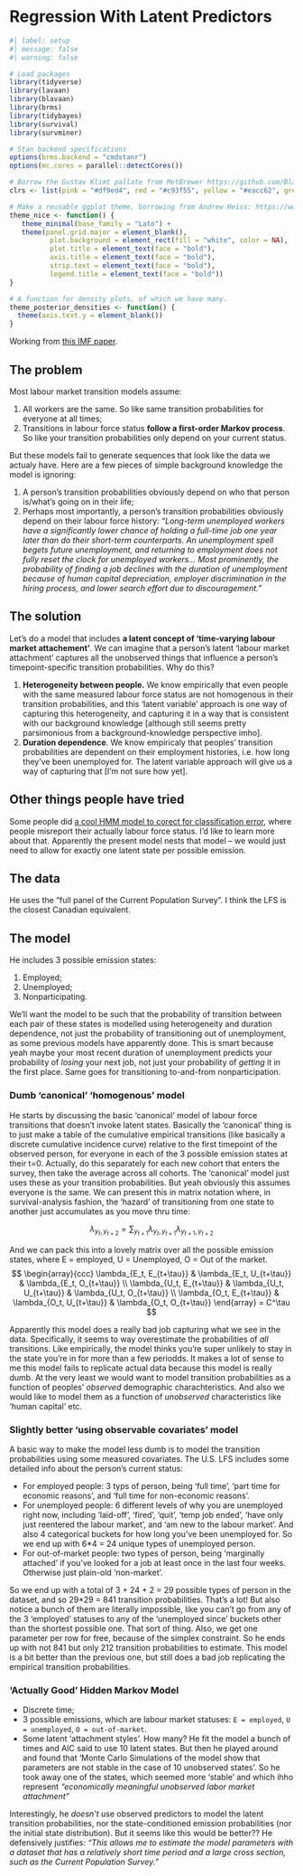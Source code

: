 # Regression With Latent Predictors

```r
#| label: setup
#| message: false
#| warning: false

# Load packages
library(tidyverse)
library(lavaan)
library(blavaan)
library(brms)
library(tidybayes)
library(survival)
library(survminer)

# Stan backend specifications
options(brms.backend = "cmdstanr")
options(mc.cores = parallel::detectCores())

# Borrow the Gustav Klimt pallate from MetBrewer https://github.com/BlakeRMills/MetBrewer/blob/main/R/PaletteCode.R
clrs <- list(pink = "#df9ed4", red = "#c93f55", yellow = "#eacc62", green = "#469d76", blue = "#3c4b99", purple = "#924099")

# Make a reusable ggplot theme, borrowing from Andrew Heiss: https://www.andrewheiss.com/blog/2022/05/20/marginalia/
theme_nice <- function() {
   theme_minimal(base_family = "Lato") +
   theme(panel.grid.major = element_blank(),
          plot.background = element_rect(fill = "white", color = NA),
          plot.title = element_text(face = "bold"),
          axis.title = element_text(face = "bold"),
          strip.text = element_text(face = "bold"),
          legend.title = element_text(face = "bold"))
}

# A function for density plots, of which we have many.
theme_posterior_densities <- function() {
  theme(axis.text.y = element_blank()) 
}

```

Working from [this IMF paper](https://www.imf.org/en/Publications/WP/Issues/2019/12/20/Labor-Market-Dynamics-A-Hidden-Markov-Approach-48798).

## The problem {.unnumbered}

Most labour market transition models assume:

1. All workers are the same. So like same transition probabilities for everyone at all times;
2. Transitions in labour force status **follow a first-order Markov process**. So like your transition probabilities only depend on your current status.

But these models fail to generate sequences that look like the data we actualy have. Here are a few pieces of simple background knowledge the model is ignoring:

1. A person's transition probabilities obviously depend on who that person is/what's going on in their life;
2. Perhaps most importantly, a person's transition probabilities obviously depend on their labour force history: _"Long-term unemployed workers have a significantly lower chance of holding a full-time job one year later than do their short-term counterparts. An unemployment spell begets future unemployment, and returning to employment does not fully reset the clock for unemployed workers... Most prominently, the
probability of finding a job declines with the duration of unemployment because of human capital depreciation, employer discrimination in the hiring process, and lower search effort due to discouragement."_

## The solution

Let's do a model that includes **a latent concept of 'time-varying labour market attachement'**. We can imagine that a person's latent 'labour market attachment' captures all the unobserved things that influence a person's timepoint-specific transition probabilities. Why do this?

1. **Heterogeneity between people.** We know empirically that even people with the same measured labour force status are not homogenous in their transition probabilities, and this 'latent variable' approach is one way of capturing this heterogeneity, and capturing it in a way that is consistent with our background knowledge [although still seems pretty parsimonious from a background-knowledge perspective imho].
2. **Duration dependence**. We know empiricaly that peoples' transition probabilities are dependent on their employment histories, i.e. how long they've been unemployed for. The latent variable approach will give us a way of capturing that [I'm not sure how yet].

## Other things people have tried

Some people did [a cool HMM model to corect for classification error](https://www.aeaweb.org/articles?id=10.1257/aer.103.2.1054), where people misreport their actually labour force status. I'd like to learn more about that. Apparently the present model nests that model -- we would just need to allow for exactly one latent state per possible emission. 

## The data

He uses the "full panel of the Current Population Survey". I think the LFS is the closest Canadian equivalent. 

## The model

He includes 3 possible emission states: 

1. Employed;
2. Unemployed;
3. Nonparticipating.

We'll want the model to be such that the probability of transition between each pair of these states is modelled using heterogeneity and duration dependence, not just the probability of transitioning out of unemployment, as some previous models have apparently done. This is smart because yeah maybe your most recent duration of unemployment predicts your probability of _losing_ your next job, not just your probability of _getting_ it in the first place. Same goes for transitioning to-and-from nonparticipation. 

### Dumb 'canonical' 'homogenous' model
He starts by discussing the basic 'canonical' model of labour force transitions that doesn't invoke latent states. Basically the 'canonical' thing is to just make a table of the cumulative empirical transitions (like basically a discrete cumulative incidence curve) relative to the first timepoint of the observed person, for everyone in each of the 3 possible emission states at their t=0. Actually, do this separately for each new cohort that enters the survey, then take the average across all cohorts. The 'canonical' model just uses these as your transition probabilities. But yeah obviously this assumes everyone is the same. We can present this in matrix notation where, in survival-analysis fashion, the 'hazard' of transitioning from one state to another just accumulates as you move thru time:

$$
\lambda_{y_t, y_{t+2}} = \sum_{y_{t+1}} \lambda_{y_t, y_{t+1}} \lambda_{y_{t+1}, y_{t+2}}
$$

And we can pack this into a lovely matrix over all the possible emission states, where E = employed, U = Unemployed, O = Out of the market.
$$
\begin{array}{ccc}
\lambda_{E_t, E_{t+\tau}} & \lambda_{E_t, U_{t+\tau}} & \lambda_{E_t, O_{t+\tau}} \\
\lambda_{U_t, E_{t+\tau}} & \lambda_{U_t, U_{t+\tau}} & \lambda_{U_t, O_{t+\tau}} \\
\lambda_{O_t, E_{t+\tau}} & \lambda_{O_t, U_{t+\tau}} & \lambda_{O_t, O_{t+\tau}}
\end{array} = C^\tau
$$

Apparently this model does a really bad job capturing what we see in the data. Specifically, it seems to way overestimate the probabilities of _all_ transitions. Like empirically, the model thinks you're super unlikely to stay in the state you're in for more than a few periodds. It makes a lot of sense to me this model fails to replicate actual data because this model is really dumb. At the very least we would want to model transition probabilities as a function of peoples' _observed_ demographic charachteristics. And also we would like to model them as a function of _unobserved_ characteristics like 'human capital' etc.

### Slightly better 'using observable covariates' model 

A basic way to make the model less dumb is to model the transition probabilities using some measured covariates. The U.S. LFS includes some detailed info about the person's current status:

- For employed people: 3 typs of person, being 'full time', 'part time for economic reasons', and 'full time for non-economic reasons'.
- For unemployed people: 6 different levels of why you are unemployed right now, including 'laid-off', 'fired', 'quit', 'temp job ended', 'have only just reentered the labour market', and 'am new to the labour market'. And also 4 categorical buckets for how long you've been unemployed for. So we end up with 6*4 = 24 unique types of unemployed person.
- For out-of-market people: two types of person, being 'marginally attached' if you've looked for a job at least once in the last four weeks. Otherwise just plain-old 'non-market'.

So we end up with a total of 3 + 24 + 2 = 29 possible types of person in the dataset, and so 29*29 = 841 transition probabilities. That's a lot! But also notice a bunch of them are literally impossible, like you can't go from any of the 3 'employed' statuses to any of the 'unemployed since' buckets other than the shortest possible one. That sort of thing. Also, we get one parameter per row for free, because of the simplex constraint. So he ends up with not 841 but only 212 transition probabilities to estimate. This model is a bit better than the previous one, but still does a bad job replicating the empirical transition probabilities. 

### 'Actually Good' Hidden Markov Model

- Discrete time;
- 3 possible emissions, which are labour market statuses: `E = employed`, `U = unemployed`, `O = out-of-market`.
- Some latent 'attachment styles'. How many? He fit the model a bunch of times and AIC said to use 10 latent states. But then he played around and found that 'Monte Carlo Simulations of the model show that parameters are not stable in the case of 10 unobserved states'. So he took away one of the states, which seemed more 'stable' and which ihho represent _"economically meaningful unobserved labor market attachment"_

Interestingly, he _doesn't_ use observed predictors to model the latent transition probabilities, nor the state-conditioned emission probabilities (nor the initial state distribution). But it seems like this would be better?? He defensively justifies: _"This allows me to estimate the model parameters with a dataset that has a relatively short time period and a large cross section, such as the Current Population Survey."_









